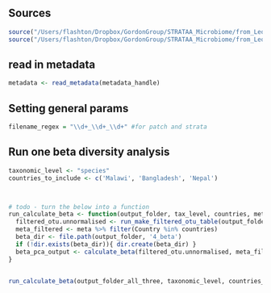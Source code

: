 



## Sources
```r
source("/Users/flashton/Dropbox/GordonGroup/STRATAA_Microbiome/from_Leo/Leonardos_analysis/bin/core_functions.R")
source("/Users/flashton/Dropbox/GordonGroup/STRATAA_Microbiome/from_Leo/Leonardos_analysis/bin/config.R")
```

## read in metadata

```r
metadata <- read_metadata(metadata_handle)

```


## Setting general params

```r
filename_regex = "\\d+_\\d+_\\d+" #for patch and strata
```



## Run one beta diversity analysis


```r

taxonomic_level <- "species"
countries_to_include <- c('Malawi', 'Bangladesh', 'Nepal')



# todo - turn the below into a function
run_calculate_beta <- function(output_folder, tax_level, countries, meta){
  filtered_otu.unnormalised <- run_make_filtered_otu_table(output_folder, tax_level, countries)
  meta_filtered <- meta %>% filter(Country %in% countries)
  beta_dir <- file.path(output_folder, '4_beta')
  if (!dir.exists(beta_dir)){ dir.create(beta_dir) }
  beta_pca_output <- calculate_beta(filtered_otu.unnormalised, meta_filtered, beta_dir)
}


run_calculate_beta(output_folder_all_three, taxonomic_level, countries_to_include, metadata)

```

